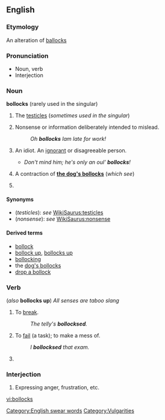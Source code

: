 ==English==
{{RFC}}

===Etymology===
An alteration of [[ballocks]]

===Pronunciation===
*Noun, verb {{audio|en-uk-Bollocks1.ogg|Audio (UK)}}
*Interjection {{audio|en-uk-Bollocks2.ogg|Audio (UK)}}

===Noun===
'''bollocks'''  (rarely used in the singular)

# {{context|UK|vulgar}} The [[testicle]]s (''sometimes used in the singular'')
# {{context|UK|vulgar}} Nonsense or information deliberately intended to mislead.
#:''Oh '''bollocks''' Iam late for work!''
# {{context|Ireland|vulgar}} An idiot. An [[ignorant]] or disagreeable person.
#*''Don't mind him; he's only an oul' '''''bollocks'''''!''
# {{context|UK|vulgar}} A contraction of '''[[dog's bollocks|the dog's bollocks]]''' (''which see'')
# {{plural of|bollock}}

====Synonyms====
*(''testicles''): ''see'' [[WikiSaurus:testicles]]
*(''nonsense''): ''see'' [[WikiSaurus:nonsense]]

====Derived terms====
*[[bollock]]
*[[bollock up]], [[bollocks up]]
*[[bollocking]]
*the [[dog's bollocks]]
*[[drop a bollock]]

===Verb===
{{en-infl-reg-sibilant|bollock|s||}} (''also'' '''bollocks up''') ''All senses are taboo slang''

# {{transitive}} {{UK}} To [[break]].
#:''The telly's '''bollocksed'''.''
# {{transitive}} {{UK}} To [[fail]] (a task); to make a mess of.
#:''I '''bollocksed''' that exam.''
# {{third-person singular of|bollock}}

===Interjection===
{{en-interjection}}

# {{context|UK|taboo slang}} Expressing anger, frustration, etc.

[[Category:English swear words]]
[[Category:Vulgarities]]

[[vi:bollocks]]